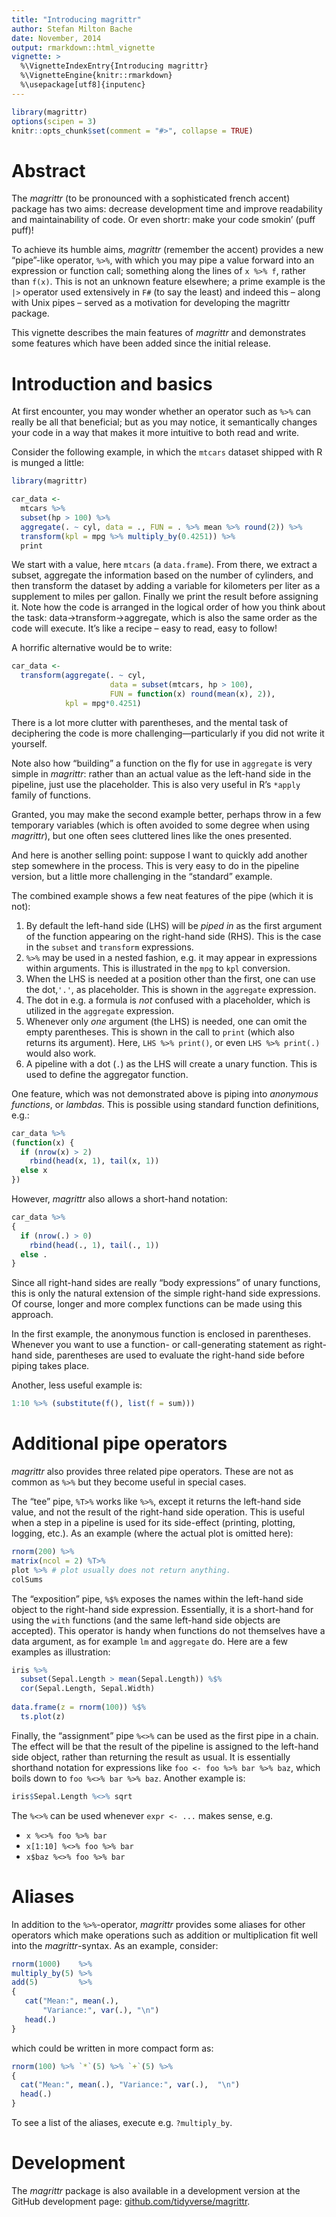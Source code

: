 ```yaml
---
title: "Introducing magrittr"
author: Stefan Milton Bache
date: November, 2014
output: rmarkdown::html_vignette
vignette: >
  %\VignetteIndexEntry{Introducing magrittr}
  %\VignetteEngine{knitr::rmarkdown}
  %\usepackage[utf8]{inputenc}
---
```


```r
library(magrittr)
options(scipen = 3)
knitr::opts_chunk$set(comment = "#>", collapse = TRUE)
```

# Abstract

The *magrittr* (to be pronounced with a sophisticated french accent) package has
two aims: decrease development time and improve readability and maintainability 
of code. Or even shortr: make your code smokin' (puff puff)!

To achieve its humble aims, *magrittr* (remember the accent) provides a new 
"pipe"-like operator, `%>%`, with which you may pipe a value forward into an 
expression or function call; something along the lines of ` x %>% f `, rather
than ` f(x)`. This is not an unknown feature elsewhere; a prime example is the 
`|>` operator used extensively in `F#` (to say the least) and indeed this 
-- along with Unix pipes -- served as a motivation for developing the magrittr 
package.

This vignette describes the main features of *magrittr* and demonstrates
some features which have been added since the initial release.

# Introduction and basics

At first encounter, you may wonder whether an operator such as `%>%` can really 
be all that beneficial; but as you may notice, it semantically changes your 
code in a way that makes it more intuitive to both read and write.

Consider the following example, in which the `mtcars` dataset shipped with
R is munged a little:
```r
library(magrittr)

car_data <- 
  mtcars %>%
  subset(hp > 100) %>%
  aggregate(. ~ cyl, data = ., FUN = . %>% mean %>% round(2)) %>%
  transform(kpl = mpg %>% multiply_by(0.4251)) %>%
  print
```
We start with a value, here `mtcars` (a `data.frame`). From there, we extract a 
subset, aggregate the information based on the number of cylinders, and then 
transform the dataset by adding a variable for kilometers per liter as a 
supplement to miles per gallon. Finally we print the result before assigning 
it. Note how the code is arranged in the logical order of how you think about 
the task: data->transform->aggregate, which is also the same order as the code 
will execute. It's like a recipe -- easy to read, easy to follow!

A horrific alternative would be to write:
```r
car_data <- 
  transform(aggregate(. ~ cyl, 
                      data = subset(mtcars, hp > 100), 
                      FUN = function(x) round(mean(x), 2)), 
            kpl = mpg*0.4251)
```
There is a lot more clutter with parentheses, and the mental task of deciphering
the code is more challenging---particularly if you did not write it yourself.

Note also how "building" a function on the fly for use in `aggregate` is very
simple in *magrittr*: rather than an actual value as the left-hand side in 
the pipeline, just use the placeholder. This is also very useful in R's 
`*apply` family of functions.

Granted, you may make the second example better, perhaps throw in a few 
temporary variables (which is often avoided to some degree when using 
*magrittr*), but one often sees cluttered lines like the ones presented. 

And here is another selling point: suppose I want to quickly add another step 
somewhere in the process. This is very easy to do in the pipeline version, but 
a little more challenging in the "standard" example.

The combined example shows a few neat features of the pipe (which it is not):

1. By default the left-hand side (LHS) will be *piped in* as the first argument of 
the function appearing on the right-hand side (RHS). This is the case in the 
`subset` and `transform` expressions.
2. `%>%` may be used in a nested fashion, e.g. it may appear in expressions within 
arguments. This is illustrated in the `mpg` to `kpl` conversion.
3. When the LHS is needed at a position other than the first, one can use
the dot,`'.'`, as placeholder. This is shown in the `aggregate` expression.
4. The dot in e.g. a formula is *not* confused with a placeholder, which is
utilized in the `aggregate` expression.
5. Whenever only *one* argument (the LHS) is needed, one can omit the empty 
parentheses. This is shown in the call to `print` (which also returns its
argument). Here, `LHS %>% print()`, or even `LHS %>% print(.)` would also work.
6. A pipeline with a dot (`.`) as the LHS will create a unary function. This is
used to define the aggregator function.

One feature, which was not demonstrated above is piping into *anonymous 
functions*, or *lambdas*. This is possible using standard function definitions, 
e.g.:
```r
car_data %>%
(function(x) {
  if (nrow(x) > 2) 
    rbind(head(x, 1), tail(x, 1))
  else x
})
```
However, *magrittr* also allows a short-hand notation:
```r
car_data %>%
{ 
  if (nrow(.) > 0)
    rbind(head(., 1), tail(., 1))
  else .
}
```
Since all right-hand sides are really "body expressions" of unary functions, 
this is only the natural extension of the simple right-hand side expressions. 
Of course, longer and more complex functions can be made using this approach.

In the first example, the anonymous function is enclosed in parentheses.
Whenever you want to use a function- or call-generating statement as right-hand 
side, parentheses are used to evaluate the right-hand side before piping takes 
place.

Another, less useful example is:
```r
1:10 %>% (substitute(f(), list(f = sum)))
```

# Additional pipe operators
*magrittr* also provides three related pipe operators. These are not as common 
as `%>%` but they become useful in special cases. 

The "tee" pipe, `%T>%` works like `%>%`, except it returns the left-hand
side value, and not the result of the right-hand side operation. This is useful 
when a step in a pipeline is used for its side-effect (printing, plotting, 
logging, etc.). As an example (where the actual plot is omitted here):
```r
rnorm(200) %>%
matrix(ncol = 2) %T>%
plot %>% # plot usually does not return anything. 
colSums
```

The "exposition" pipe, `%$%` exposes the names within the left-hand side
object to the right-hand side expression. Essentially, it is a short-hand for 
using the `with` functions (and the same left-hand side objects are accepted).
This operator is handy when functions do not themselves have a data argument, as 
for example `lm` and `aggregate` do. Here are a few examples as illustration:

```r
iris %>%
  subset(Sepal.Length > mean(Sepal.Length)) %$%
  cor(Sepal.Length, Sepal.Width)
   
data.frame(z = rnorm(100)) %$% 
  ts.plot(z)
```

Finally, the "assignment" pipe `%<>%` can be used as the first 
pipe in a chain. The effect will be that the result of the pipeline is assigned 
to the left-hand side object, rather than returning the result as usual. It is 
essentially shorthand notation for expressions like `foo <- foo %>% bar %>% baz`, 
which boils down to `foo %<>% bar %>% baz`. Another example is:

```r
iris$Sepal.Length %<>% sqrt
```

The `%<>%` can be used whenever `expr <- ...` makes sense, e.g. 

* `x %<>% foo %>% bar`
* `x[1:10] %<>% foo %>% bar`
* `x$baz %<>% foo %>% bar`

# Aliases

In addition to the `%>%`-operator, *magrittr* provides some aliases for other
operators which make operations such as addition or multiplication fit well 
into the *magrittr*-syntax. As an example, consider:
```r
rnorm(1000)    %>%
multiply_by(5) %>%
add(5)         %>%
{ 
   cat("Mean:", mean(.), 
       "Variance:", var(.), "\n")
   head(.)
}
```
which could be written in more compact form as:
```r
rnorm(100) %>% `*`(5) %>% `+`(5) %>% 
{
  cat("Mean:", mean(.), "Variance:", var(.),  "\n")
  head(.)
}
```
To see a list of the aliases, execute e.g. `?multiply_by`. 

# Development
The *magrittr* package is also available in a development version at the
GitHub development page:
[github.com/tidyverse/magrittr](https://github.com/tidyverse/magrittr).

